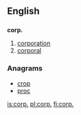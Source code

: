 ==English==

==={{abbreviation}}===
'''corp.'''

# [[corporation]]
# [[corporal]]

===Anagrams===
* [[crop#English|crop]]
* [[proc#English|proc]]

[[is:corp.]]
[[pl:corp.]]
[[fi:corp.]]